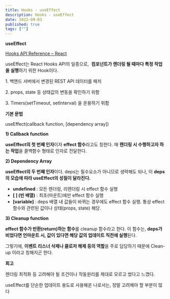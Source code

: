 ```yaml
---
title: Hooks - useEffect
description: Hooks - useEffect
date: 2022-09-03
published: true
tags: [""]
---
```


**useEffect**

[Hooks API Reference – React](https://ko.reactjs.org/docs/hooks-reference.html#useeffect)

useEffect는 React Hooks API의 일종으로, 
**컴포넌트가 렌더링 될 때마다 특정 작업을 실행**하기 위한 Hook이다.

1. 백엔드 서버에서 변경된 REST API 데이터를 패치

2. props, state 등 상태값의 변동을 확인하기 위함

3. Timers(setTimeout, setInterval) 을 운용하기 위함

**기본 문법**

useEffect(callback function, [dependency array])

**1) Callback function**

**useEffect의 첫 번째 인자**이자 **effect 함수**라고도 칭한다. 매 **렌더링 시 수행하고자 하는 작업**을 콜백함수 형태로 인자로 전달한다.

**2) Dependency Array**

**useEffect의 두 번째 인자**이다. deps는 필수요소가 아니므로 생략해도 되나, 이 **deps의 모습에 따라 useEffect의 성질이 달라진다.**

- **undefined** : 모든 렌더링, 리렌더링 시 effect 함수 실행
- **[ ] (빈 배열)** : 최초(마운트)에만 effect 함수 실행
- **[variable]** : deps 배열 내 값들이 바뀌는 경우에도 effect 함수 실행. 통상 effect 함수와 관련된 값이나 상태(props, state) 해당.

**3) Cleanup function**

**effect 함수가 반환(return)하는 함수**를 cleanup 함수라고 한다. 이 함수는, **deps가 비었다면 언마운트 시, 값이 있다면 해당 값의 업데이트 직전에 실행**된다.

그렇기에, **이벤트 리스너 삭제나 클로저 해제 등의 역할**을 주로 담당하기 때문에 Clean-up 이라고 칭해지곤 한다.

**회고**

렌더링 최적화 등 고려해야 될 조건이나 작동원리를 제대로 모르고 썼다고 느꼈다.

useEffect를 단순한 업데이트 용도로 사용해온 나로서는, 정말 고려해야 할 부분이 많다
